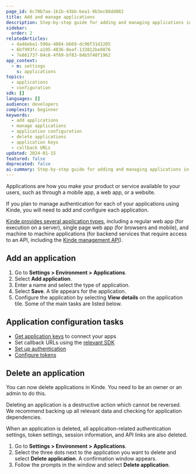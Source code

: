 ```yaml
---
page_id: 6c70b7ae-1b1b-43bb-bea1-9b3ec88dd082
title: Add and manage applications
description: Step-by-step guide for adding and managing applications in Kinde including configuration tasks, application deletion, and integration setup requirements.
sidebar:
  order: 2
relatedArticles:
  - 4a46eba1-598a-4804-b669-dc96f31d2205
  - 6bf993fc-a195-4836-8eaf-133812be8876
  - 7e861737-04c6-4f69-bf83-84b5f40f1962
app_context:
  - m: settings
    s: applications
topics:
  - applications
  - configuration
sdk: []
languages: []
audience: developers
complexity: beginner
keywords:
  - add applications
  - manage applications
  - application configuration
  - delete applications
  - application keys
  - callback URLs
updated: 2024-01-15
featured: false
deprecated: false
ai-summary: Step-by-step guide for adding and managing applications in Kinde including configuration tasks, application deletion, and integration setup requirements.
---
```


Applications are how you make your product or service available to your users, such as through a mobile app, a web app, or a website.

If you plan to manage authentication for each of your applications using Kinde, you will need to add and configure each application.

[Kinde provides several application types](/build/applications/about-applications/), including a regular web app (for execution on a server), single page web app (for browsers and mobile), and machine to machine applications (for backend services that require access to an API, including the [Kinde management API](/developer-tools/kinde-api/connect-to-kinde-api/)).

## Add an application

1. Go to **Settings > Environment >** **Applications**.
2. Select **Add application**.
3. Enter a name and select the type of application.
4. Select **Save**. A tile appears for the application.
5. Configure the application by selecting **View details** on the application tile. Some of the main tasks are listed below.

## Application configuration tasks

- [Get application keys](/get-started/connect/getting-app-keys/) to connect your apps
- Set callback URLs using the [relevant SDK](/developer-tools/about/our-sdks/)
- [Set up authentication](/authenticate/authentication-methods/set-up-user-authentication/)
- [Configure tokens](/build/tokens/configure-tokens/)

## Delete an application

You can now delete applications in Kinde. You need to be an owner or an admin to do this.

<Aside type="danger">

Deleting an application is a destructive action which cannot be reversed. We recommend backing up all relevant data and checking for application dependencies.

</Aside>

When an application is deleted, all application-related authentication settings, token settings, session information, and API links are also deleted.

1. Go to **Settings > Environment >** **Applications**.
2. Select the three dots next to the application you want to delete and select **Delete application**. A confirmation window appears.
3. Follow the prompts in the window and select **Delete application**.
